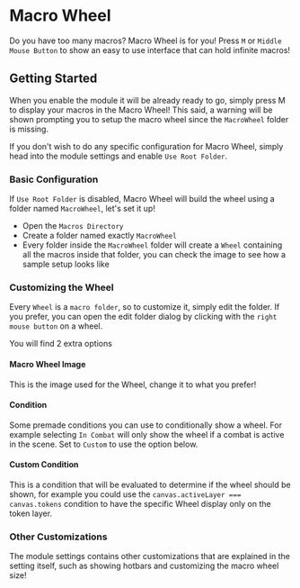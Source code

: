 
# Macro Wheel

Do you have too many macros? Macro Wheel is for you\! Press `M` or
`Middle Mouse Button` to show an easy to use interface that can hold
infinite macros\!


## Getting Started
<ImageButBetter src="/..public/images/Macro-Wheel/Macrowheel.png" alt="Macro Wheel in action" width={2000} height={2000} className={styles.wikiimage}/>

When you enable the module it will be already ready to go, simply press
M to display your macros in the Macro Wheel\! This said, a warning will
be shown prompting you to setup the macro wheel since the `MacroWheel`
folder is missing.

If you don't wish to do any specific configuration for Macro Wheel,
simply head into the module settings and enable `Use Root Folder`.

### Basic Configuration

<ImageButBetter src="/..public/images/Macro-Wheel/Macrowheelsample.png" alt="A sample setup of folders and subfolders" width={2000} height={2000} className={styles.wikiimage}/>

If `Use Root Folder` is
disabled, Macro Wheel will build the wheel using a folder named
`MacroWheel`, let's set it up\!

  - Open the `Macros Directory`
  - Create a folder named exactly `MacroWheel`
  - Every folder inside the `MacroWheel` folder will create a `Wheel`
    containing all the macros inside that folder, you can check the
    image to see how a sample setup looks like

### Customizing the Wheel

Every `Wheel` is a `macro folder`, so to customize it, simply edit the
folder. If you prefer, you can open the edit folder dialog by clicking
with the `right mouse button` on a wheel.

You will find 2 extra options

#### Macro Wheel Image

This is the image used for the Wheel, change it to what you prefer\!

#### Condition

Some premade conditions you can use to conditionally show a wheel. For
example selecting `In Combat` will only show the wheel if a combat is
active in the scene. Set to `Custom` to use the option below.

#### Custom Condition

This is a condition that will be evaluated to determine if the wheel
should be shown, for example you could use the `canvas.activeLayer ===
canvas.tokens` condition to have the specific Wheel display only on the
token layer.

### Other Customizations

The module settings contains other customizations that are explained in
the setting itself, such as showing hotbars and customizing the macro
wheel size\!

